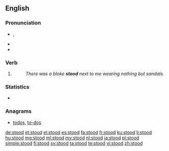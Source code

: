 ==English==

===Pronunciation===
* {{IPA|/stʊd/}}, {{X-SAMPA|/stUd/}}
* {{audio|en-us-stood.ogg|Audio (US)}}
* {{rhymes|ʊd}}

===Verb===
{{en-verb form}}

# {{en-past of|stand}}
#: ''There was a bloke '''stood''' next to me wearing nothing but sandals.''

===Statistics===
* {{rank|poor|present|water|260|stood|large|within|room}}

===Anagrams===
* [[todos#English|todos]], [[to-dos#English|to-dos]]

[[de:stood]]
[[et:stood]]
[[el:stood]]
[[es:stood]]
[[fa:stood]]
[[fr:stood]]
[[ku:stood]]
[[li:stood]]
[[hu:stood]]
[[mg:stood]]
[[ml:stood]]
[[my:stood]]
[[nl:stood]]
[[ja:stood]]
[[pl:stood]]
[[simple:stood]]
[[fi:stood]]
[[sv:stood]]
[[ta:stood]]
[[te:stood]]
[[vi:stood]]
[[zh:stood]]